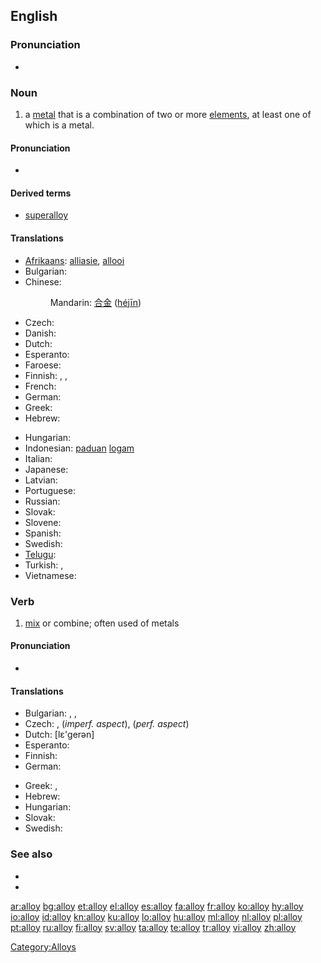 ==English==

===Pronunciation===
* {{audio|en-us-alloy.ogg|Audio (US)}}

===Noun===
{{en-noun}}

# a [[metal]] that is a combination of two or more [[element]]s, at least one of which is a metal.

====Pronunciation====
* {{IPA|/'ælɒj/}}

====Derived terms====
* [[superalloy]]

====Translations====
{{trans-top|metal combined of more elements}}
* [[Afrikaans]]: [[alliasie]], [[allooi]]
* Bulgarian: {{t-|bg|сплав|sc=Cyrl}}
* Chinese:
*: Mandarin: [[合金]] ([[héjīn]])
* Czech: {{t-|cs|slitina|f}}
* Danish: {{t-|da|legering|c}}
* Dutch: {{t+|nl|legering|f}}
* Esperanto: {{t-|eo|alojo|xs=Esperanto}}
* Faroese: {{t|fo|málmbland|xs=Faroese}}
* Finnish: {{t-|fi|seos}}, {{t+|fi|metalliseos}}, {{t+|fi|lejeerinki}}
* French: {{t+|fr|alliage|m}}
* German: {{t+|de|Legierung|f}}
* Greek: {{t+|el|κράμα|n|tr=kráma|sc=Grek}}
* Hebrew: {{t-|he|סגסוגת|f|sc=Hebr}}
{{trans-mid}}
* Hungarian: {{t|hu|ötvözet}}
* Indonesian: [[padu|paduan]] [[logam]]
* Italian: {{t+|it|lega|f}}
* Japanese: {{t+|ja|合金|tr=ごうきん, gōkin|sc=Jpan}}
* Latvian: {{t|lv|sakausējums|m|xs=Latvian}}
* Portuguese: {{t+|pt|liga|f}}
* Russian: {{t+|ru|сплав|m|tr=spláv|sc=Cyrl}}
* Slovak: {{t|sk|zliatina|f}}
* Slovene: {{t+|sl|zlitina|f}}
* Spanish: {{t+|es|aleación|f}}
* Swedish: {{t+|sv|legering|c}}
* [[Telugu]]: {{t|te|మిశ్రమలోహం|tr=miSramalOhaM|sc=Telu}}
* Turkish: {{t+|tr|alaşım}}, {{t+|tr|halita}}
* Vietnamese: {{t+|vi|hợp kim|xs=Vietnamese}}
{{trans-bottom}}

===Verb===
{{en-verb}}

# [[mix]] or combine; often used of metals

====Pronunciation====
* {{IPA|/æl'ɒj/}}

====Translations====
{{trans-top|mix or combine}}
* Bulgarian: {{t|bg|сплавям|sc=Cyrl}},  {{t|bg|смесвам|sc=Cyrl}},  {{t|bg|легирам|sc=Cyrl}}
* Czech: {{t|cs|legovat}}, {{t|cs|slévat}} (''imperf. aspect''), {{t|cs|slít}} (''perf. aspect'')
* Dutch: {{t+|nl|legeren}} [lε'gerən]
* Esperanto: {{t|eo|aloji|xs=Esperanto}}
* Finnish: {{t+|fi|seostaa}}
* German: {{t|de|legieren}}
{{trans-mid}}
* Greek: {{t|el|κραματοποιώ|tr=kramatopió|sc=Grek}}, {{t|el|νοθεύω|tr=nothévo|sc=Grek}}
* Hebrew: {{t|he|נתך|m|tr=nétekh|sc=Hebr}}
* Hungarian: {{t|hu|ötvöz}}
* Slovak: {{t|sk|zliať}}
* Swedish: {{t-|sv|legera}}
{{trans-bottom}}

===See also===
* {{pedialite}}
* {{Wikisource1911Enc Citation|Alloys}}

[[Category:Alloys]]

[[ar:alloy]]
[[bg:alloy]]
[[et:alloy]]
[[el:alloy]]
[[es:alloy]]
[[fa:alloy]]
[[fr:alloy]]
[[ko:alloy]]
[[hy:alloy]]
[[io:alloy]]
[[id:alloy]]
[[kn:alloy]]
[[ku:alloy]]
[[lo:alloy]]
[[hu:alloy]]
[[ml:alloy]]
[[nl:alloy]]
[[pl:alloy]]
[[pt:alloy]]
[[ru:alloy]]
[[fi:alloy]]
[[sv:alloy]]
[[ta:alloy]]
[[te:alloy]]
[[tr:alloy]]
[[vi:alloy]]
[[zh:alloy]]